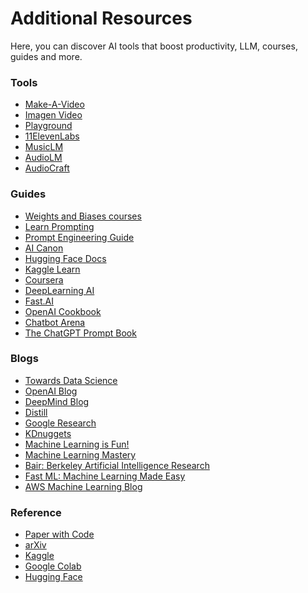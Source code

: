 

# Additional Resources

Here, you can discover AI tools that boost productivity, LLM, courses, guides and more.



### Tools

- [Make-A-Video](https://makeavideo.studio/)
- [Imagen Video](https://imagen.research.google/video/)
- [Playground](https://playgroundai.com/)
- [11ElevenLabs](https://elevenlabs.io/)
- [MusicLM](https://google-research.github.io/seanet/musiclm/examples/)
- [AudioLM](https://google-research.github.io/seanet/audiolm/examples/)
- [AudioCraft](https://ai.meta.com/blog/audiocraft-musicgen-audiogen-encodec-generative-ai-audio/)

### Guides

- [Weights and Biases courses ](https://www.wandb.courses/pages/w-b-courses)
- [Learn Prompting](https://learnprompting.org/docs/intro)
- [Prompt Engineering Guide](https://www.promptingguide.ai/)
- [AI Canon](https://a16z.com/ai-canon/)
- [Hugging Face Docs](https://huggingface.co/docs)
- [Kaggle Learn](https://www.kaggle.com/learn)
- [Coursera](https://www.coursera.org/)
- [DeepLearning AI](https://www.deeplearning.ai/)
- [Fast.AI](https://www.fast.ai/)
- [OpenAI Cookbook](https://cookbook.openai.com/)
- [Chatbot Arena](https://lmsys.org/blog/2023-05-03-arena/)
- [The ChatGPT Prompt Book](https://docs.google.com/presentation/d/17b_ocq-GL5lhV_bYSShzUgxL02mtWDoiw9xEroJ5m3Q/edit#slide=id.g1b8e0b333f6_0_129)

### Blogs

- [Towards Data Science](https://towardsdatascience.com/)
- [OpenAI Blog](https://openai.com/blog)
- [DeepMind Blog](https://deepmind.google/discover/blog/)
- [Distill](https://distill.pub/)
- [Google Research](https://blog.research.google/)
- [KDnuggets](https://www.kdnuggets.com/)
- [Machine Learning is Fun!](https://www.machinelearningisfun.com/)
- [Machine Learning Mastery](https://machinelearningmastery.com/blog/)
- [Bair: Berkeley Artificial Intelligence Research](https://bair.berkeley.edu/blog/)
- [Fast ML: Machine Learning Made Easy](http://fastml.com/)
- [AWS Machine Learning Blog](https://aws.amazon.com/blogs/machine-learning/)


### Reference

- [Paper with Code](https://paperswithcode.com/)
- [arXiv](https://arxiv.org/)
- [Kaggle](https://www.kaggle.com/)
- [Google Colab](https://colab.research.google.com/)
- [Hugging Face](https://huggingface.co/)